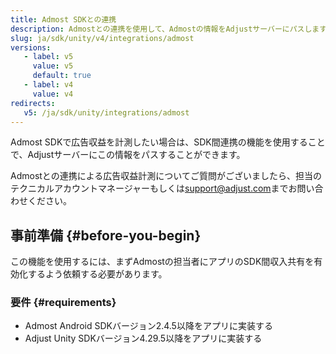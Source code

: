 ```yaml
---
title: Admost SDKとの連携
description: Admostとの連携を使用して、Admostの情報をAdjustサーバーにパスします。
slug: ja/sdk/unity/v4/integrations/admost
versions:
   - label: v5
     value: v5
     default: true
   - label: v4
     value: v4
redirects:
   v5: /ja/sdk/unity/integrations/admost
---
```


Admost SDKで広告収益を計測したい場合は、SDK間連携の機能を使用することで、Adjustサーバーにこの情報をパスすることができます。

<Callout type="note">

Admostとの連携による広告収益計測についてご質問がございましたら、担当のテクニカルアカウントマネージャーもしくは[support@adjust.com](mailto:support@adjust.com)までお問い合わせください。

</Callout>

## 事前準備 {#before-you-begin}

この機能を使用するには、まずAdmostの担当者にアプリのSDK間収入共有を有効化するよう依頼する必要があります。

### 要件 {#requirements}

- Admost Android SDKバージョン2\.4\.5以降をアプリに実装する
- Adjust Unity SDKバージョン4\.29\.5以降をアプリに実装する
